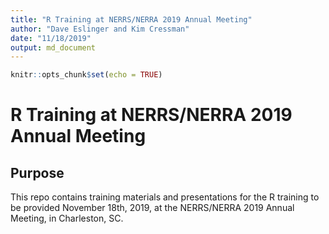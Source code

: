 ```yaml
---
title: "R Training at NERRS/NERRA 2019 Annual Meeting"
author: "Dave Eslinger and Kim Cressman"
date: "11/18/2019"
output: md_document
---
```


```r
knitr::opts_chunk$set(echo = TRUE)
```

# R Training at NERRS/NERRA 2019 Annual Meeting

## Purpose

This repo contains training materials and presentations for the R training to be provided November 18th, 2019, at the NERRS/NERRA 2019 Annual Meeting, in Charleston, SC.


